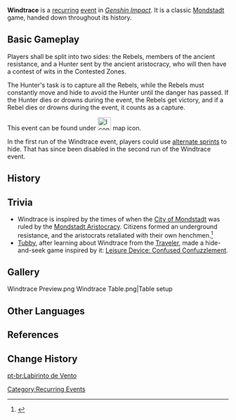 '''Windtrace''' is a [[:Category:Recurring Events|recurring]] [[event]] in ''[[Genshin Impact]]''. It is a classic [[Mondstadt]] game, handed down throughout its history.

==Basic Gameplay==
Players shall be split into two sides: the Rebels, members of the ancient resistance, and a Hunter sent by the ancient aristocracy, who will then have a contest of wits in the Contested Zones.

The Hunter's task is to capture all the Rebels, while the Rebels must constantly move and hide to avoid the Hunter until the danger has passed. If the Hunter dies or drowns during the event, the Rebels get victory, and if a Rebel dies or drowns during the event, it counts as a capture.

This event can be found under [[File:Icon Windtrace.svg|30x30px]] map icon.

In the first run of the Windtrace event, players could use [[alternate sprint]]s to hide. That has since been disabled in the second run of the Windtrace event.

==History==
{{Event History Table}}

==Trivia==
* Windtrace is inspired by the times of when the [[City of Mondstadt]] was ruled by the [[Mondstadt Aristocracy]]. Citizens formed an underground resistance, and the aristocrats retaliated with their own henchmen.<ref>{{Ref/NPC|Gygax}}</ref>
* [[Tubby]], after learning about Windtrace from the [[Traveler]], made a hide-and-seek game inspired by it: [[Leisure Device: Confused Confuzzlement]].

==Gallery==
<gallery hideaddbutton="true" captionalign="center">
Windtrace Preview.png
Windtrace Table.png|Table setup
</gallery>

==Other Languages==
{{Transclude|Windtrace (Quest)|Other Languages}}

==References==
{{Reflist}}

==Change History==
{{Change History|1.5}}

[[Category:Recurring Events]]

[[pt-br:Labirinto de Vento]]